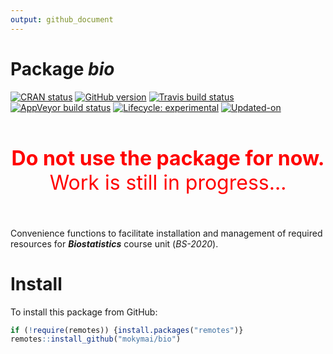 ```yaml
---
output: github_document
---
```


<!-- README.md is generated from README.Rmd. Please edit that file -->

# Package **_bio_**

<!-- badges: start -->
[![CRAN status](https://www.r-pkg.org/badges/version/bio)](https://CRAN.R-project.org/package=bio)
[![GitHub version](https://img.shields.io/badge/GitHub-v`r packageVersion("bio")`-brightgreen.svg)](https://github.com/GegznaV/bio)
[![Travis build status](https://travis-ci.com/mokymai/bio.svg?branch=master)](https://travis-ci.com/mokymai/bio)
[![AppVeyor build status](https://ci.appveyor.com/api/projects/status/github/mokymai/bio?branch=master&svg=true)](https://ci.appveyor.com/project/mokymai/bio)
[![Lifecycle: experimental](https://img.shields.io/badge/lifecycle-experimental-orange.svg)](https://www.tidyverse.org/lifecycle/#experimental)
[![Updated-on](https://img.shields.io/badge/Updated%20on-`r gsub('-', '--', Sys.Date())`-yellowgreen.svg)]()
<!-- badges: end -->

<center>
<font color="red" size=6>
<br>
<b>Do not use the package for now.</b><br>
Work is still in progress...
<br><br>
</font>
</center>

Convenience functions to facilitate installation and management of required resources for __*Biostatistics*__ course unit (*BS-2020*).


# Install

To install this package from GitHub:

```r
if (!require(remotes)) {install.packages("remotes")}
remotes::install_github("mokymai/bio")
```
